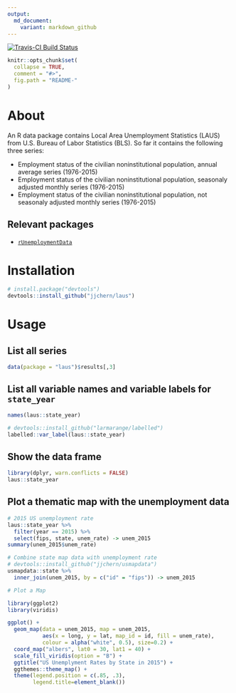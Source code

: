 ```yaml
---
output:
  md_document:
    variant: markdown_github
---
```


<!-- README.md is generated from README.Rmd. Please edit that file -->

[![Travis-CI Build Status](https://travis-ci.org/jjchern/laus.svg?branch=master)](https://travis-ci.org/jjchern/laus)

```r
knitr::opts_chunk$set(
  collapse = TRUE,
  comment = "#>",
  fig.path = "README-"
)
```

# About

An R data package contains Local Area Unemployment Statistics (LAUS) from U.S. Bureau of Labor Statistics (BLS). So far it contains the following three series:

- Employment status of the civilian noninstitutional population, annual average series (1976-2015)
- Employment status of the civilian noninstitutional population, seasonaly adjusted monthly series (1976-2015)
- Employment status of the civilian noninstitutional population, not seasonaly adjusted monthly series (1976-2015)

## Relevant packages

- [`rUnemploymentData`](https://github.com/trulia/rUnemploymentData/)

# Installation

```R
# install.package("devtools")
devtools::install_github("jjchern/laus")
```

# Usage

## List all series

```r
data(package = "laus")$results[,3]
```

## List all variable names and variable labels for `state_year`

```r
names(laus::state_year)

# devtools::install_github("larmarange/labelled")
labelled::var_label(laus::state_year)
```

## Show the data frame

```r
library(dplyr, warn.conflicts = FALSE)
laus::state_year
```

## Plot a thematic map with the unemployment data

```r
# 2015 US unemployment rate
laus::state_year %>% 
  filter(year == 2015) %>% 
  select(fips, state, unem_rate) -> unem_2015
summary(unem_2015$unem_rate)

# Combine state map data with unemployment rate
# devtools::install_github("jjchern/usmapdata")
usmapdata::state %>% 
  inner_join(unem_2015, by = c("id" = "fips")) -> unem_2015

# Plot a Map

library(ggplot2)
library(viridis)

ggplot() +
  geom_map(data = unem_2015, map = unem_2015,
           aes(x = long, y = lat, map_id = id, fill = unem_rate),
           colour = alpha("white", 0.5), size=0.2) +
  coord_map("albers", lat0 = 30, lat1 = 40) +
  scale_fill_viridis(option = "B") +
  ggtitle("US Unemplyment Rates by State in 2015") +
  ggthemes::theme_map() +
  theme(legend.position = c(.85, .3),
        legend.title=element_blank())
```


